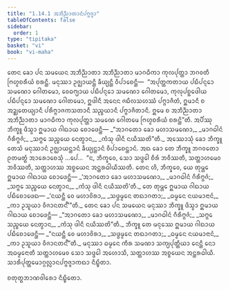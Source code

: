 ```yaml
---
title: "1.14.1 ᩋᨽᩥᨬ᩠ᨬᩣᨲᩣᨶᩴᨸᨻ᩠ᨻᨩ᩠ᨩᩣ"
tableOfContents: false
sidebar:
  order: 1
type: "tipitaka"
basket: "vi"
book: "vi-maha"
---
```



<DynamicBreadcrumb />

<Division number="63" book="vi-maha">

<Paragraph number="239" book="vi-maha">
ᨲᩮᨶ ᨡᩮᩣ ᨸᨶ ᩈᨾᨿᩮᨶ ᩋᨽᩥᨬ᩠ᨬᩣᨲᩣ ᩋᨽᩥᨬ᩠ᨬᩣᨲᩣ ᨾᩣᨣᨵᩥᨠᩣ ᨠᩩᩃᨸᩩᨲ᩠ᨲᩣ ᨽᨣᩅᨲᩥ ᨻᩕᩉ᩠ᨾᨧᩁᩥᨿᩴ ᨧᩁᨶ᩠ᨲᩥ. ᨾᨶᩩᩔᩣ ᩏᨩ᩠ᨫᩣᨿᨶ᩠ᨲᩥ ᨡᩥᨿ᩠ᨿᨶ᩠ᨲᩥ ᩅᩥᨸᩣᨧᩮᨶ᩠ᨲᩥ—  “ᩋᨸᩩᨲ᩠ᨲᨠᨲᩣᨿ ᨸᨭᩥᨸᨶ᩠ᨶᩮᩣ ᩈᨾᨱᩮᩣ ᨣᩮᩤᨲᨾᩮᩣ, ᩅᩮᨵᨻ᩠ᨿᩣᨿ ᨸᨭᩥᨸᨶ᩠ᨶᩮᩣ ᩈᨾᨱᩮᩣ ᨣᩮᩤᨲᨾᩮᩣ, ᨠᩩᩃᩩᨸᨧ᩠ᨨᩮᨴᩤᨿ ᨸᨭᩥᨸᨶ᩠ᨶᩮᩣ ᩈᨾᨱᩮᩣ ᨣᩮᩤᨲᨾᩮᩣ, ᩍᨴᩤᨶᩥ ᩋᨶᩮᨶ ᨩᨭᩥᩃᩈᩉᩔᩴ ᨸᨻ᩠ᨻᩣᨩᩥᨲᩴ, ᩍᨾᩣᨶᩥ ᨧ ᩋᨯ᩠ᨰᨲᩮᨿ᩠ᨿᩣᨶᩥ ᨸᩁᩥᨻ᩠ᨻᩣᨩᨠᩈᨲᩣᨶᩥ ᩈᨬ᩠ᨧᨿᩣᨶᩥ ᨸᨻ᩠ᨻᩣᨩᩥᨲᩣᨶᩥ. ᩍᨾᩮ ᨧ ᩋᨽᩥᨬ᩠ᨬᩣᨲᩣ ᩋᨽᩥᨬ᩠ᨬᩣᨲᩣ ᨾᩣᨣᨵᩥᨠᩣ ᨠᩩᩃᨸᩩᨲ᩠ᨲᩣ ᩈᨾᨱᩮ ᨣᩮᩤᨲᨾᩮ ᨻᩕᩉ᩠ᨾᨧᩁᩥᨿᩴ ᨧᩁᨶ᩠ᨲᩦ”ᨲᩥ. ᩋᨸᩥᩔᩩ ᨽᩥᨠ᩠ᨡᩪ ᨴᩥᩈ᩠ᩅᩣ ᩍᨾᩣᨿ ᨣᩤᨳᩣᨿ ᨧᩮᩣᨴᩮᨶ᩠ᨲᩥ—
</Paragraph>

<Paragraph number="240" type="verses" book="vi-maha">
_“ᩋᩣᨣᨲᩮᩣ ᨡᩮᩣ ᨾᩉᩣᩈᨾᨱᩮᩣ,_  
_ᨾᩣᨣᨵᩤᨶᩴ ᨣᩥᩁᩥᨻ᩠ᨻᨩᩴ;_  
_ᩈᨻ᩠ᨻᩮ ᩈᨬ᩠ᨧᨿᩮ ᨶᩮᨲ᩠ᩅᩣᨶ,_  
_ᨠᩴᩈᩩ ᨴᩤᨶᩥ ᨶᨿᩥᩔᨲᩦ”ᨲᩥ._  

</Paragraph>

<Paragraph number="241" book="vi-maha">
ᩋᩔᩮᩣᩈᩩᩴ ᨡᩮᩣ ᨽᩥᨠ᩠ᨡᩪ ᨲᩮᩈᩴ ᨾᨶᩩᩔᩣᨶᩴ ᩏᨩ᩠ᨫᩣᨿᨶ᩠ᨲᩣᨶᩴ ᨡᩥᨿ᩠ᨿᨶ᩠ᨲᩣᨶᩴ ᩅᩥᨸᩣᨧᩮᨶ᩠ᨲᩣᨶᩴ. ᩋᨳ ᨡᩮᩣ ᨲᩮ ᨽᩥᨠ᩠ᨡᩪ ᨽᨣᩅᨲᩮᩣ ᩑᨲᨾᨲ᩠ᨳᩴ ᩋᩣᩁᩮᩣᨧᩮᩈᩩᩴ …ᨸᩮ…  “ᨶ, ᨽᩥᨠ᩠ᨡᩅᩮ, ᩈᩮᩣ ᩈᨴ᩠ᨴᩮᩤ ᨧᩥᩁᩴ ᨽᩅᩥᩔᨲᩥ, ᩈᨲ᩠ᨲᩣᩉᨾᩮᩅ ᨽᩅᩥᩔᨲᩥ, ᩈᨲ᩠ᨲᩣᩉᩔ ᩋᨧ᩠ᨧᨿᩮᨶ ᩋᨶ᩠ᨲᩁᨵᩤᨿᩥᩔᨲᩥ. ᨲᩮᨶ ᩉᩥ, ᨽᩥᨠ᩠ᨡᩅᩮ, ᨿᩮ ᨲᩩᨾ᩠ᩉᩮ ᩍᨾᩣᨿ ᨣᩤᨳᩣᨿ ᨧᩮᩣᨴᩮᨶ᩠ᨲᩥ—
</Paragraph>

<Paragraph number="242" type="verses" book="vi-maha">
_‘ᩋᩣᨣᨲᩮᩣ ᨡᩮᩣ ᨾᩉᩣᩈᨾᨱᩮᩣ,_  
_ᨾᩣᨣᨵᩤᨶᩴ ᨣᩥᩁᩥᨻ᩠ᨻᨩᩴ;_  
_ᩈᨻ᩠ᨻᩮ ᩈᨬ᩠ᨧᨿᩮ ᨶᩮᨲ᩠ᩅᩣᨶ,_  
_ᨠᩴᩈᩩ ᨴᩤᨶᩥ ᨶᨿᩥᩔᨲᩦ’ᨲᩥ._  

</Paragraph>

<Paragraph number="243" book="vi-maha">
ᨲᩮ ᨲᩩᨾ᩠ᩉᩮ ᩍᨾᩣᨿ ᨣᩤᨳᩣᨿ ᨸᨭᩥᨧᩮᩣᨴᩮᨳ—
</Paragraph>

<Paragraph number="244" type="verses" book="vi-maha">
_‘ᨶᨿᨶ᩠ᨲᩥ ᩅᩮ ᨾᩉᩣᩅᩦᩁᩣ,_  
_ᩈᨴ᩠ᨵᨾ᩠ᨾᩮᨶ ᨲᨳᩣᨣᨲᩣ;_  
_ᨵᨾ᩠ᨾᩮᨶ ᨶᨿᨾᩣᨶᩣᨶᩴ,_  
_ᨠᩣ ᩏᩈᩪᨿᩣ ᩅᩥᨩᩣᨶᨲᨶ᩺’”ᨲᩥ._  

</Paragraph>

<Paragraph number="245" book="vi-maha">
ᨲᩮᨶ ᨡᩮᩣ ᨸᨶ ᩈᨾᨿᩮᨶ ᨾᨶᩩᩔᩣ ᨽᩥᨠ᩠ᨡᩪ ᨴᩥᩈ᩠ᩅᩣ ᩍᨾᩣᨿ ᨣᩤᨳᩣᨿ ᨧᩮᩣᨴᩮᨶ᩠ᨲᩥ—
</Paragraph>

<Paragraph number="246" type="verses" book="vi-maha">
_“ᩋᩣᨣᨲᩮᩣ ᨡᩮᩣ ᨾᩉᩣᩈᨾᨱᩮᩣ,_  
_ᨾᩣᨣᨵᩤᨶᩴ ᨣᩥᩁᩥᨻ᩠ᨻᨩᩴ;_  
_ᩈᨻ᩠ᨻᩮ ᩈᨬ᩠ᨧᨿᩮ ᨶᩮᨲ᩠ᩅᩣᨶ,_  
_ᨠᩴᩈᩩ ᨴᩤᨶᩥ ᨶᨿᩥᩔᨲᩦ”ᨲᩥ._  

</Paragraph>

<Paragraph number="247" book="vi-maha">
ᨽᩥᨠ᩠ᨡᩪ ᨲᩮ ᨾᨶᩩᩔᩮ ᩍᨾᩣᨿ ᨣᩤᨳᩣᨿ ᨸᨭᩥᨧᩮᩣᨴᩮᨶ᩠ᨲᩥ—
</Paragraph>

<Paragraph number="248" type="verses" book="vi-maha">
_“ᨶᨿᨶ᩠ᨲᩥ ᩅᩮ ᨾᩉᩣᩅᩦᩁᩣ,_  
_ᩈᨴ᩠ᨵᨾ᩠ᨾᩮᨶ ᨲᨳᩣᨣᨲᩣ;_  
_ᨵᨾ᩠ᨾᩮᨶ ᨶᨿᨾᩣᨶᩣᨶᩴ,_  
_ᨠᩣ ᩏᩈᩪᨿᩣ ᩅᩥᨩᩣᨶᨲᨶ᩺”ᨲᩥ._  

</Paragraph>

<Paragraph number="249" book="vi-maha">
ᨾᨶᩩᩔᩣ ᨵᨾ᩠ᨾᩮᨶ ᨠᩥᩁ ᩈᨾᨱᩣ ᩈᨠ᩠ᨿᨸᩩᨲ᩠ᨲᩥᨿᩣ ᨶᩮᨶ᩠ᨲᩥ ᨶᩮᩣ ᩋᨵᨾ᩠ᨾᩮᨶᩣᨲᩥ ᩈᨲ᩠ᨲᩣᩉᨾᩮᩅ ᩈᩮᩣ ᩈᨴ᩠ᨴᩮᩤ ᩋᩉᩮᩣᩈᩥ, ᩈᨲ᩠ᨲᩣᩉᩔ ᩋᨧ᩠ᨧᨿᩮᨶ ᩋᨶ᩠ᨲᩁᨵᩤᨿᩥ.

</Paragraph>
</Division>

<Paragraph number="250" type="center" book="vi-maha">
ᩈᩣᩁᩥᨸᩩᨲ᩠ᨲᨾᩮᩣᨣ᩠ᨣᩃᩖᩣᨶᨸᨻ᩠ᨻᨩ᩠ᨩᩣᨠᨳᩣ ᨶᩥᨭ᩠ᨮᩥᨲᩣ.

  
ᨧᨲᩩᨲ᩠ᨳᨽᩣᨱᩅᩤᩁᩮᩣ ᨶᩥᨭ᩠ᨮᩥᨲᩮᩣ.
</Paragraph>